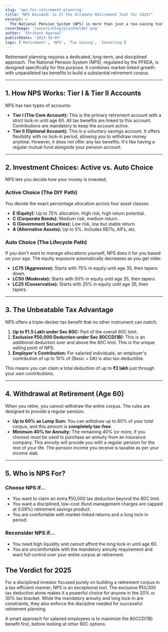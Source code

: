 ```yaml
---
slug: 'nps-for-retirement-planning'
title: "NPS Decoded: Is It the Ultimate Retirement Tool for 2025?"
excerpt: >
  The National Pension System (NPS) is more than just a tax-saving tool; it's a dedicated, low-cost retirement vehicle. With its unique extra ₹50,000 tax deduction under Sec 80CCD(1B) and market-linked returns that have historically outpaced traditional products, NPS demands a closer look from every serious long-term investor. This guide dissects its structure, investment options (Active vs. Auto), withdrawal rules, and tax benefits to help you decide if it's the right fit for your retirement portfolio in 2025.
coverImage: '/assets/blog/placeholder.png'
author: 'Shrikant Agarwal'
publishDate: '2023-10-05'
tags: ['Retirement', 'NPS', 'Tax Saving', 'Investing']
---
```


Retirement planning requires a dedicated, long-term, and disciplined approach. The National Pension System (NPS), regulated by the PFRDA, is designed specifically for this purpose. It combines market-linked growth with unparalleled tax benefits to build a substantial retirement corpus.

---

## 1. How NPS Works: Tier I & Tier II Accounts

NPS has two types of accounts:

- **Tier I (The Core Account):** This is the primary retirement account with a strict lock-in until age 60. All tax benefits are linked to this account. Contributions are mandatory to keep the account active.
- **Tier II (Optional Account):** This is a voluntary savings account. It offers flexibility with no lock-in period, allowing you to withdraw money anytime. However, it does not offer any tax benefits. It's like having a regular mutual fund alongside your pension account.

---

## 2. Investment Choices: Active vs. Auto Choice

NPS lets you decide how your money is invested.

### Active Choice (The DIY Path)
You decide the exact percentage allocation across four asset classes:
- **E (Equity):** Up to 75% allocation. High risk, high return potential.
- **C (Corporate Bonds):** Medium risk, medium return.
- **G (Government Securities):** Low risk, low but stable return.
- **A (Alternative Assets):** Up to 5%. Includes REITs, AIFs, etc.

### Auto Choice (The Lifecycle Path)
If you don't want to manage allocations yourself, NPS does it for you based on your age. The equity exposure automatically decreases as you get older.
- **LC75 (Aggressive):** Starts with 75% in equity until age 35, then tapers down.
- **LC50 (Moderate):** Starts with 50% in equity until age 35, then tapers.
- **LC25 (Conservative):** Starts with 25% in equity until age 35, then tapers.

---

## 3. The Unbeatable Tax Advantage

NPS offers a triple-decker tax benefit that no other instrument can match:
1.  **Up to ₹1.5 Lakh under Sec 80C:** Part of the overall 80C limit.
2.  **Exclusive ₹50,000 Deduction under Sec 80CCD(1B):** This is an *additional* deduction over and above the 80C limit. This is the unique selling point of NPS.
3.  **Employer's Contribution:** For salaried individuals, an employer's contribution of up to 10% of (Basic + DA) is also tax-deductible.

This means you can claim a total deduction of up to **₹2 lakh** just through your own contributions.

---

## 4. Withdrawal at Retirement (Age 60)

When you retire, you cannot withdraw the entire corpus. The rules are designed to provide a regular pension.
- **Up to 60% as Lump Sum:** You can withdraw up to 60% of your total corpus, and this amount is **completely tax-free**.
- **Minimum 40% for Annuity:** The remaining 40% (or more, if you choose) *must* be used to purchase an annuity from an insurance company. This annuity will provide you with a regular pension for the rest of your life. The pension income you receive is taxable as per your income slab.

---

## 5. Who is NPS For?

### Choose NPS if...
- You want to claim an extra ₹50,000 tax deduction beyond the 80C limit.
- You want a disciplined, low-cost (fund management charges are capped at 0.09%) retirement savings product.
- You are comfortable with market-linked returns and a long lock-in period.

### Reconsider NPS if...
- You need high liquidity and cannot afford the long lock-in until age 60.
- You are uncomfortable with the mandatory annuity requirement and want full control over your entire corpus at retirement.

## The Verdict for 2025

For a disciplined investor focused purely on building a retirement corpus in a tax-efficient manner, NPS is an exceptional tool. The exclusive ₹50,000 tax deduction alone makes it a powerful choice for anyone in the 20% or 30% tax bracket. While the mandatory annuity and long lock-in are constraints, they also enforce the discipline needed for successful retirement planning.

A smart approach for salaried employees is to maximize the 80CCD(1B) benefit first, before looking at other 80C options. 